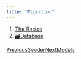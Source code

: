 ```yaml
---
title: "Migration"
---
```


1. [The Basics](/maginium/the-basics)
2. [🗃️Database](/maginium/the-basics/database)

[PreviousSeeder](/maginium/the-basics/database/seeder)[NextModels](/maginium/the-basics/database/models)

